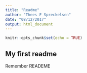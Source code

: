 ```yaml
---
title: "Readme"
author: "Thees F Spreckelsen"
date: "08/12/2017"
output: html_document
---
```


```r
knitr::opts_chunk$set(echo = TRUE)
```

## My first readme   
Remember READEME 